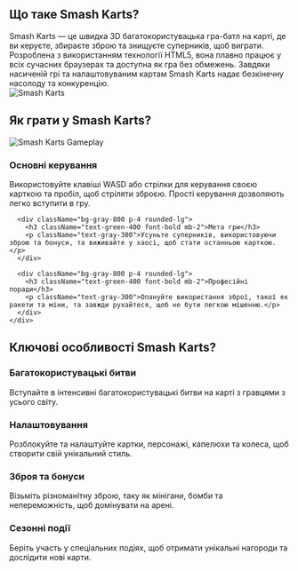 ## Що таке Smash Karts?
<div className="flex flex-col md:flex-row items-center gap-8">
  <div className="w-full md:w-1/2 text-xl">
    Smash Karts — це швидка 3D багатокористувацька гра-батл на карті, де ви керуєте, збираєте зброю та знищуєте суперників, щоб виграти. Розроблена з використанням технології HTML5, вона плавно працює у всіх сучасних браузерах та доступна як гра без обмежень. Завдяки насиченій грі та налаштовуваним картам Smash Karts надає безкінечну насолоду та конкуренцію.
  </div>
  <div className="w-full md:w-1/2 flex justify-center items-center">
    <img 
      src="/games/smash-karts/game_screenshot.webp" 
      alt="Smash Karts" 
      className="w-4/5 h-auto"
    />
  </div>
</div>

## Як грати у Smash Karts?
<div className="flex flex-col md:flex-row items-center gap-8">
  <div className="w-full md:w-1/2">
    <img 
      src="/games/smash-karts/game_screenshot.webp" 
      alt="Smash Karts Gameplay" 
      className="w-4/5 h-auto mx-auto"
    />
  </div>
  <div className="w-full md:w-1/2">
    <div className="grid grid-cols-1 gap-4 mt-0">
      <div className="bg-gray-800 p-4 rounded-lg">
        <h3 className="text-green-400 font-bold mb-2">Основні керування</h3>
        <p className="text-gray-300">
          Використовуйте клавіші WASD або стрілки для керування своєю карткою та пробіл, щоб стріляти зброєю. Прості керування дозволяють легко вступити в гру.
        </p>
      </div>

      <div className="bg-gray-800 p-4 rounded-lg">
        <h3 className="text-green-400 font-bold mb-2">Мета гри</h3>
        <p className="text-gray-300">Усуньте суперників, використовуючи зброю та бонуси, та виживайте у хаосі, щоб стати останньою карткою.</p>
      </div>

      <div className="bg-gray-800 p-4 rounded-lg">
        <h3 className="text-green-400 font-bold mb-2">Професійні поради</h3>
        <p className="text-gray-300">Опануйте використання зброї, такої як ракети та міни, та завжди рухайтеся, щоб не бути легкою мішенню.</p>
      </div>
    </div>
  </div>
</div>

## Ключові особливості Smash Karts?
<div className="grid grid-cols-1 md:grid-cols-2 gap-4">
  <div className="bg-gray-800 p-4 rounded-lg">
    <h3 className="text-green-400 font-bold mb-2">Багатокористувацькі битви</h3>
    <p className="text-gray-300">Вступайте в інтенсивні багатокористувацькі битви на карті з гравцями з усього світу.</p>
  </div>

  <div className="bg-gray-800 p-4 rounded-lg">
    <h3 className="text-green-400 font-bold mb-2">Налаштовування</h3>
    <p className="text-gray-300">Розблокуйте та налаштуйте картки, персонажі, капелюхи та колеса, щоб створити свій унікальний стиль.</p>
  </div>

  <div className="bg-gray-800 p-4 rounded-lg">
    <h3 className="text-green-400 font-bold mb-2">Зброя та бонуси</h3>
    <p className="text-gray-300">Візьміть різноманітну зброю, таку як мінігани, бомби та непереможність, щоб домінувати на арені.</p>
  </div>

  <div className="bg-gray-800 p-4 rounded-lg">
    <h3 className="text-green-400 font-bold mb-2">Сезонні події</h3>
    <p className="text-gray-300">Беріть участь у спеціальних подіях, щоб отримати унікальні нагороди та дослідити нові карти.</p>
  </div>
</div>